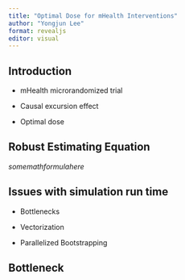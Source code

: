 ```yaml
---
title: "Optimal Dose for mHealth Interventions"
author: "Yongjun Lee"
format: revealjs
editor: visual
---
```


## Introduction

-   mHealth microrandomized trial

-   Causal excursion effect

-   Optimal dose

## Robust Estimating Equation

$some math formula here$

## Issues with simulation run time

-   Bottlenecks

-   Vectorization

-   Parallelized Bootstrapping

## Bottleneck
